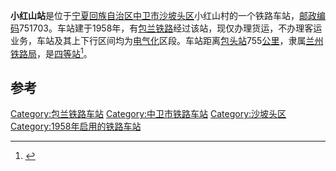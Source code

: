 {{noteTA
|1=zh-cn:始发车次; zh-hk:列車班次;
|2=zh-cn:车次; zh-hk:班次;
}}
{{Infobox China railway station 
|车站名称 = 小红山站
|车站名称拼音 = 
|车站地址 = [[宁夏回族自治区|宁夏回族自治区]][[中卫市|中卫市]]
|归属 = [[兰州铁路局|兰州铁路局]]
|车站等级 = [[四等站_(中铁)|四等站]]
|线路 = [[包兰铁路|包兰铁路]]
}}
'''小红山站'''是位于[[宁夏回族自治区|宁夏回族自治区]][[中卫市|中卫市]][[沙坡头区|沙坡头区]]小红山村的一个铁路车站，[[邮政编码|邮政编码]]751703。车站建于1958年，有[[包兰铁路|包兰铁路]]经过该站，现仅办理货运，不办理客运业务，车站及其上下行区间均为[[电气化|电气化]]区段。车站距离[[包头站|包头站]]755[[公里|公里]]，隶属[[兰州铁路局|兰州铁路局]]，是[[四等站_(中铁)|四等站]]<ref>{{Cite book|title=中国铁路站名词典|last=[[孙本祥|孙本祥]]主编|first=|publisher=北京：[[中国铁道出版社|中国铁道出版社]]|year=2003.04|isbn=7-113-03941-3|location=|pages=618-622}}</ref>。

==参考==
{{reflist}}

{{start rail box}}
{{s-inop|[[干塘站|干塘站]]}}
{{s-line|[[包兰铁路|包兰铁路]]}}
{{s-inop|[[营盘水站|营盘水站]]}}
{{end box}}
{{包兰铁路}}
{{铁路车站小作品}}
{{宁夏小作品}}

[[Category:包兰铁路车站|Category:包兰铁路车站]]
[[Category:中卫市铁路车站|Category:中卫市铁路车站]]
[[Category:沙坡头区|Category:沙坡头区]]
[[Category:1958年启用的铁路车站|Category:1958年启用的铁路车站]]